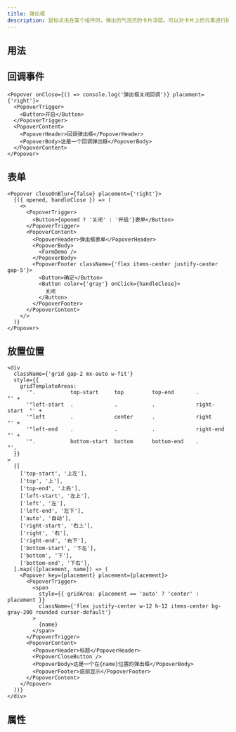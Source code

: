 ```yaml
---
title: 弹出框
description: 鼠标点击在某个组件时，弹出的气泡式的卡片浮层。可以对卡片上的元素进行操作。
---
```


## 用法

## 回调事件

```tsx preview editable
<Popover onClose={() => console.log('弹出框关闭回调')} placement={'right'}>
  <PopoverTrigger>
    <Button>开启</Button>
  </PopoverTrigger>
  <PopoverContent>
    <PopoverHeader>回调弹出框</PopoverHeader>
    <PopoverBody>这是一个回调弹出框</PopoverBody>
  </PopoverContent>
</Popover>
```

## 表单

```tsx preview editable
<Popover closeOnBlur={false} placement={'right'}>
  {({ opened, handleClose }) => (
    <>
      <PopoverTrigger>
        <Button>{opened ? '关闭' : '开启'}表单</Button>
      </PopoverTrigger>
      <PopoverContent>
        <PopoverHeader>弹出框表单</PopoverHeader>
        <PopoverBody>
          <FormDemo />
        </PopoverBody>
        <PopoverFooter className={'flex items-center justify-center gap-5'}>
          <Button>确定</Button>
          <Button color={'gray'} onClick={handleClose}>
            关闭
          </Button>
        </PopoverFooter>
      </PopoverContent>
    </>
  )}
</Popover>
```

## 放置位置

```tsx preview editable
<div
  className={'grid gap-2 mx-auto w-fit'}
  style={{
    gridTemplateAreas:
      '".           top-start     top         top-end       .            "' +
      '"left-start  .             .           .             right-start  "' +
      '"left        .             center      .             right        "' +
      '"left-end    .             .           .             right-end    "' +
      '".           bottom-start  bottom      bottom-end    .            "',
  }}
>
  {[
    ['top-start', '上左'],
    ['top', '上'],
    ['top-end', '上右'],
    ['left-start', '左上'],
    ['left', '左'],
    ['left-end', '左下'],
    ['auto', '自动'],
    ['right-start', '右上'],
    ['right', '右'],
    ['right-end', '右下'],
    ['bottom-start', '下左'],
    ['bottom', '下'],
    ['bottom-end', '下右'],
  ].map(([placement, name]) => (
    <Popover key={placement} placement={placement}>
      <PopoverTrigger>
        <span
          style={{ gridArea: placement == 'auto' ? 'center' : placement }}
          className={'flex justify-center w-12 h-12 items-center bg-gray-200 rounded cursor-default'}
        >
          {name}
        </span>
      </PopoverTrigger>
      <PopoverContent>
        <PopoverHeader>标题</PopoverHeader>
        <PopoverCloseButton />
        <PopoverBody>这是一个在{name}位置的弹出框</PopoverBody>
        <PopoverFooter>底部显示</PopoverFooter>
      </PopoverContent>
    </Popover>
  ))}
</div>
```

## 属性

<PropsTable componentName="Popover" />

